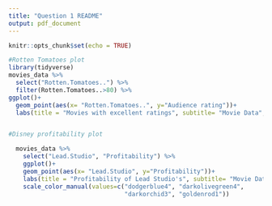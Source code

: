 ---
title: "Question 1 README"
output: pdf_document
---

```{r setup, include=FALSE}
knitr::opts_chunk$set(echo = TRUE)
```

```{r}
#Rotten Tomatoes plot
library(tidyverse)
movies_data %>% 
  select("Rotten.Tomatoes..") %>% 
  filter(Rotten.Tomatoes..>80) %>% 
ggplot()+
  geom_point(aes(x= "Rotten.Tomatoes..", y="Audience rating"))+
  labs(title = "Movies with excellent ratings", subtitle= "Movie Data", x = "Rotten.Tomatoes..", y = "Audience rating")



```



```{r}

#Disney profitability plot

  movies_data %>% 
    select("Lead.Studio", "Profitability") %>% 
    ggplot()+
    geom_point(aes(x= "Lead.Studio", y="Profitability"))+
    labs(title = "Profitability of Lead Studio's", subtitle= "Movie Data", x = "Lead Studio", y = "Profitability")+
    scale_color_manual(values=c("dodgerblue4", "darkolivegreen4",
                                "darkorchid3", "goldenrod1"))






```

